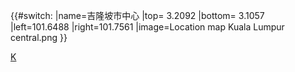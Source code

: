 {{#switch:{{{1}}}
|name=吉隆坡市中心
|top= 3.2092
|bottom= 3.1057
|left=101.6488
|right=101.7561
|image=Location map Kuala Lumpur central.png
}}<noinclude>
{{Location map/Info}}
[[Category:马来西亚地理位置图模板|K]]

</noinclude>